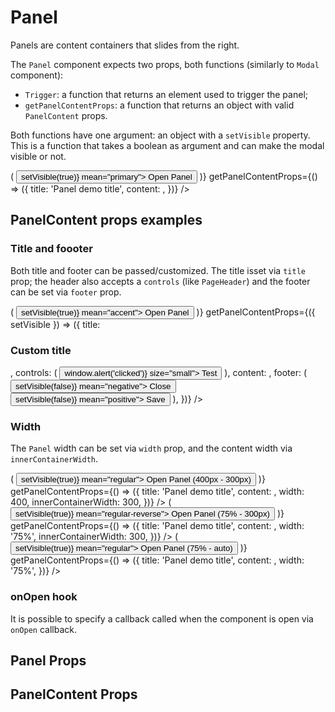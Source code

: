 

<Meta title="Components/Panel" component={Panel} />

# Panel

Panels are content containers that slides from the right.

The `Panel` component expects two props, both functions (similarly to `Modal` component):

-   `Trigger`: a function that returns an element used to trigger the panel;
-   `getPanelContentProps`: a function that returns an object with valid `PanelContent` props.

Both functions have one argument: an object with a `setVisible` property.
This is a function that takes a boolean as argument and can make the modal visible or not.

<Preview>
    <Story name="Default">
        <div className="storybook-container">
            <Panel
                Trigger={({ setVisible }) => (
                    <Button onClick={() => setVisible(true)} mean="primary">
                        Open Panel
                    </Button>
                )}
                getPanelContentProps={() => ({
                    title: 'Panel demo title',
                    content: <Lorem paragraphs={3} />,
                })}
            />
        </div>
    </Story>
</Preview>

## PanelContent props examples

### Title and foooter

Both title and footer can be passed/customized. The title isset via `title` prop;
the header also accepts a `controls` (like `PageHeader`) and the footer can be set
via `footer` prop.

<Preview>
    <Story name="Title and footer">
        <div className="storybook-container">
            <Panel
                Trigger={({ setVisible }) => (
                    <Button onClick={() => setVisible(true)} mean="accent">
                        Open Panel
                    </Button>
                )}
                getPanelContentProps={({ setVisible }) => ({
                    title: <h3 className="color-accent">Custom title</h3>,
                    controls: (
                        <Button onClick={() => window.alert('clicked')} size="small">
                            Test
                        </Button>
                    ),
                    content: <Lorem paragraphs={3} />,
                    footer: (
                        <Fragment>
                            <Button onClick={() => setVisible(false)} mean="negative">
                                Close
                            </Button>
                            <Button onClick={() => setVisible(false)} mean="positive">
                                Save
                            </Button>
                        </Fragment>
                    ),
                })}
            />
        </div>
    </Story>
</Preview>

### Width

The `Panel` width can be set via `width` prop, and the content width via `innerContainerWidth`.

<Preview>
    <Story name="Widths">
        <div className="storybook-container">
            <Panel
                Trigger={({ setVisible }) => (
                    <Button onClick={() => setVisible(true)} mean="regular">
                        Open Panel (400px - 300px)
                    </Button>
                )}
                getPanelContentProps={() => ({
                    title: 'Panel demo title',
                    content: <Lorem paragraphs={3} />,
                    width: 400,
                    innerContainerWidth: 300,
                })}
            />
            <Panel
                Trigger={({ setVisible }) => (
                    <Button onClick={() => setVisible(true)} mean="regular-reverse">
                        Open Panel (75% - 300px)
                    </Button>
                )}
                getPanelContentProps={() => ({
                    title: 'Panel demo title',
                    content: <Lorem paragraphs={3} />,
                    width: '75%',
                    innerContainerWidth: 300,
                })}
            />
            <Panel
                Trigger={({ setVisible }) => (
                    <Button onClick={() => setVisible(true)} mean="regular">
                        Open Panel (75% - auto)
                    </Button>
                )}
                getPanelContentProps={() => ({
                    title: 'Panel demo title',
                    content: <Lorem paragraphs={3} />,
                    width: '75%',
                })}
            />
        </div>
    </Story>
</Preview>

### onOpen hook

It is possible to specify a callback called when the component is open via `onOpen` callback.

<Preview>
    <Story name="onOpen hook">
        <div className="storybook-container">
            <PanelContentPropsOnOpen />
        </div>
    </Story>
</Preview>

## Panel Props

<Props of={Panel} />

## PanelContent Props

<Props of={PanelContentWrapper} />
